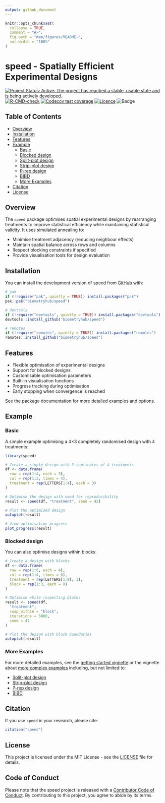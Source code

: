 ```yaml
---
output: github_document
---
```


<!-- README.md is generated from README.Rmd. Please edit that file -->

```r
knitr::opts_chunk$set(
  collapse = TRUE,
  comment = "#>",
  fig.path = "man/figures/README-",
  out.width = "100%"
)
```

# speed - Spatially Efficient Experimental Designs

<!-- badges: start -->
[![Project Status: Active:  The project has reached a stable, usable state and is being actively developed.](https://www.repostatus.org/badges/latest/active.svg)](https://www.repostatus.org/#active)
[![R-CMD-check](https://github.com/biometryhub/speed/actions/workflows/R-CMD-check.yaml/badge.svg)](https://github.com/biometryhub/speed/actions/workflows/R-CMD-check.yaml)
[![Codecov test coverage](https://codecov.io/gh/biometryhub/speed/graph/badge.svg)](https://app.codecov.io/gh/biometryhub/speed)
[![Licence](https://img.shields.io/github/license/mashape/apistatus.svg)](https://choosealicense.com/licenses/mit/)
![Badge](https://hitscounter.dev/api/hit?url=https%3A%2F%2Fbiometryhub.github.io%2Fspeed&label=Hits&icon=arrow-down-circle&color=%23198754)
<!-- badges: end -->

## Table of Contents

* [Overview](#overview)
* [Installation](#installation)
* [Features](#features)
* [Example](#example)
  * [Basic](#basic)
  * [Blocked design](#blocked-design)
  * [Split-plot design][split-plot]
  * [Strip-plot design][strip-plot]
  * [P-rep design][p-rep]
  * [BIBD][bibd]
  * [More Examples](#more-examples)
* [Citation](#citation)
* [License](#license)

## Overview

The `speed` package optimises spatial experimental designs by rearranging treatments to improve statistical efficiency while maintaining statistical validity. It uses simulated annealing to:

- Minimise treatment adjacency (reducing neighbour effects)
- Maintain spatial balance across rows and columns
- Respect blocking constraints if specified
- Provide visualisation tools for design evaluation

## Installation

You can install the development version of speed from [GitHub](https://github.com/biometryhub/speed) with:

```r
# pak
if (!require("pak", quietly = TRUE)) install.packages("pak")
pak::pak("biometryhub/speed")

# devtools
if (!require("devtools", quietly = TRUE)) install.packages("devtools")
devtools::install_github("biometryhub/speed")

# remotes
if (!require("remotes", quietly = TRUE)) install.packages("remotes")
remotes::install_github("biometryhub/speed")
```

## Features

- Flexible optimisation of experimental designs
- Support for blocked designs
- Customisable optimisation parameters
- Built-in visualisation functions
- Progress tracking during optimisation
- Early stopping when convergence is reached

See the package documentation for more detailed examples and options.

## Example

### Basic

A simple example optimising a 4×3 completely randomised design with 4 treatments:

```r
library(speed)

# Create a simple design with 3 replicates of 4 treatments
df <- data.frame(
  row = rep(1:4, each = 3),
  col = rep(1:3, times = 4),
  treatment = rep(LETTERS[1:4], each = 3)
)

# Optimise the design with seed for reproducibility
result <- speed(df, "treatment", seed = 42)

# Plot the optimised design
autoplot(result)

# View optimisation progress
plot_progress(result)
```

### Blocked design

You can also optimise designs within blocks:

```r
# Create a design with blocks
df <- data.frame(
  row = rep(1:6, each = 4),
  col = rep(1:4, times = 6),
  treatment = rep(LETTERS[1:8], 3),
  block = rep(1:3, each = 8)
)

# Optimise while respecting blocks
result <- speed(df,
  "treatment",
  swap_within = "block",
  iterations = 5000,
  seed = 42
)

# Plot the design with block boundaries
autoplot(result)
```

### More Examples

For more detailed examples, see the [getting started vignette][getting-started] or the vignette about
[more complex examples][complex-examples] including, but not limited to:

* [Split-plot design][split-plot]
* [Strip-plot design][strip-plot]
* [P-rep design][p-rep]
* [BIBD][bibd]

## Citation

If you use `speed` in your research, please cite:

```r
citation("speed")
```

## License

This project is licensed under the MIT License - see the [LICENSE](LICENSE.md) file for details.

<!-- external -->

[getting-started]: https://biometryhub.github.io/speed/articles/speed.html
[complex-examples]: https://biometryhub.github.io/speed/articles/complex_designs.html
[split-plot]: https://biometryhub.github.io/speed/articles/speed.html#split-plot-design
[strip-plot]: https://biometryhub.github.io/speed/articles/complex_designs.html#strip-plot-designs
[p-rep]: https://biometryhub.github.io/speed/articles/complex_designs.html#p-rep-partially-replicated-designs
[bibd]: https://biometryhub.github.io/speed/articles/complex_designs.html#balanced-incomplete-block-design-bibd

## Code of Conduct

Please note that the speed project is released with a [Contributor Code of Conduct](https://biometryhub.github.io/speed/CODE_OF_CONDUCT.html). By contributing to this project, you agree to abide by its terms.
